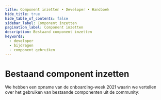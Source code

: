 ```yaml
---
title: Component inzetten • Developer • Handboek
hide_title: true
hide_table_of_contents: false
sidebar_label: Component inzetten
pagination_label: Component inzetten
description: Bestaand component inzetten
keywords:
  - developer
  - bijdragen
  - component gebruiken
---
```



# Bestaand component inzetten

We hebben een opname van de onboarding-week 2021 waarin we vertellen over het gebruiken van bestaande componenten uit de community:

<VideoPlayer videoId="7P6YUT3pmi8" />
